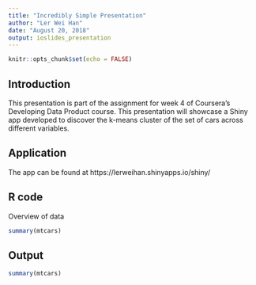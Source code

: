 ```yaml
---
title: "Incredibly Simple Presentation"
author: "Ler Wei Han"
date: "August 20, 2018"
output: ioslides_presentation
---
```


```r
knitr::opts_chunk$set(echo = FALSE)
```

## Introduction

This presentation is part of the assignment for week 4 of Coursera's Developing Data Product course. This presentation will showcase a Shiny app developed to discover the k-means cluster of the set of cars across different variables. 



## Application

The app can be found at https://lerweihan.shinyapps.io/shiny/

## R code
Overview of data
```r
summary(mtcars)
```

## Output

```r
summary(mtcars)

```

